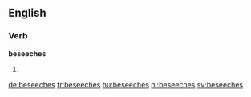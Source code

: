 ==English==

===Verb===
'''beseeches'''

# {{third-person singular of|beseech}}

[[de:beseeches]]
[[fr:beseeches]]
[[hu:beseeches]]
[[nl:beseeches]]
[[sv:beseeches]]